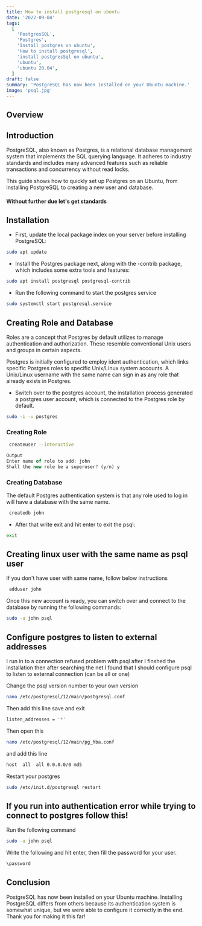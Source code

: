 ```yaml
---
title: How to install postgresql on ubuntu
date: '2022-09-04'
tags:
  [
    'PostgresSQL',
    'Postgres',
    'Install postgres on ubuntu',
    'How to install postgresql',
    'install postgresSql on ubuntu',
    'ubuntu',
    'ubuntu 20.04',
  ]
draft: false
summary: 'PostgreSQL has now been installed on your Ubuntu machine.'
image: 'psql.jpg'
---
```



<HeaderImage
  src="/static/images/psql.jpg"
  width="auto"
  height="auto"
  alt="Elephant with betterfly"
/>

## Overview

<TOCInline toc={props.toc} exclude="Overview" toHeading={2} />

## Introduction

PostgreSQL, also known as Postgres, is a relational database management system that implements the SQL querying language. It adheres to industry standards and includes many advanced features such as reliable transactions and concurrency without read locks.

This guide shows how to quickly set up Postgres on an Ubuntu, from installing PostgreSQL to creating a new user and database.

#### Without further due let's get standards

## Installation

- First, update the local package index on your server before installing PostgreSQL:

```bash
sudo apt update
```

- Install the Postgres package next, along with the -contrib package, which includes some extra tools and features:

```bash
sudo apt install postgresql postgresql-contrib
```

- Run the following command to start the postgres service

```bash
sudo systemctl start postgresql.service
```

## Creating Role and Database

Roles are a concept that Postgres by default utilizes to manage authentication and authorization. These resemble conventional Unix users and groups in certain aspects.

Postgres is initially configured to employ ident authentication, which links specific Postgres roles to specific Unix/Linux system accounts. A Unix/Linux username with the same name can sign in as any role that already exists in Postgres.

- Switch over to the postgres account, the installation process generated a postgres user account, which is connected to the Postgres role by default.

```bash
sudo -i -u postgres
```

### Creating Role

```bash
 createuser --interactive
```

```js
Output
Enter name of role to add: john
Shall the new role be a superuser? (y/n) y
```

### Creating Database

The default Postgres authentication system is that any role used to log in will have a database with the same name.

```bash
 createdb john
```

- After that write exit and hit enter to exit the psql:

```bash
exit
```

## Creating linux user with the same name as psql user

If you don't have user with same name, follow below instructions

```bash
 adduser john
```

Once this new account is ready, you can switch over and connect to the database by running the following commands:

```bash
sudo -u john psql
```

## Configure postgres to listen to external addresses

I run in to a connection refused problem with psql after I finshed the installation then after searching the net I found that I should configure psql to listen to external connection (can be all or one)

Change the psql version number to your own version

```bash
nano /etc/postgresql/12/main/postgresql.conf
```

Then add this line save and exit

```bash
listen_addresses = '*'
```

Then open this

```bash
nano /etc/postgresql/12/main/pg_hba.conf
```

and add this line

```bash
host  all  all 0.0.0.0/0 md5
```

Restart your postgres

```bash
sudo /etc/init.d/postgresql restart
```

## If you run into authentication error while trying to connect to postgres follow this!

Run the following command

```bash
sudo -u john psql
```

Write the following and hit enter, then fill the password for your user.

```bash
\password
```

## Conclusion

PostgreSQL has now been installed on your Ubuntu machine. Installing PostgreSQL differs from others because its authentication system is somewhat unique, but we were able to configure it correctly in the end. Thank you for making it this far!
